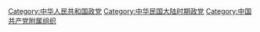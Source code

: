 {{Catmore}}

[[Category:中华人民共和国政党|Category:中华人民共和国政党]]
[[Category:中华民国大陆时期政党|Category:中华民国大陆时期政党]]
[[Category:中国共产党附属组织|Category:中国共产党附属组织]]